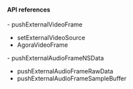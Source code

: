 <PlatformWrapper platform="macos">

#### API references
<ProductWrapper notAllowed="voice-calling">
- <Link to="{{Global.API_REF_MACOS_ROOT}}/class_irtcengine.html#api_imediaengine_pushvideoframe">pushExternalVideoFrame</Link>

- <Link to="{{Global.API_REF_MACOS_ROOT}}/class_irtcengine.html#api_imediaengine_setexternalvideosource">setExternalVideoSource</Link>

- <Link to="{{Global.API_REF_MACOS_ROOT}}/rtc_api_data_type.html#class_externalvideoframe">AgoraVideoFrame</Link>
</ProductWrapper>
- <Link to="{{Global.API_REF_MACOS_ROOT}}/class_irtcengine.html#api_imediaengine_pushaudioframe2">pushExternalAudioFrameNSData</Link>

- <Link to="{{Global.API_REF_MACOS_ROOT}}/class_irtcengine.html#api_imediaengine_pushaudioframe">pushExternalAudioFrameRawData</Link>

- <Link to="{{Global.API_REF_MACOS_ROOT}}/class_irtcengine.html#api_pushexternalaudioframesamplebuffer">pushExternalAudioFrameSampleBuffer</Link>

</PlatformWrapper>

